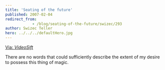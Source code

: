 ```yaml
---
title: 'Seating of the future'
published: 2007-02-04
redirect_from: 
            - /blog/seating-of-the-future/swizec/293
author: Swizec Teller
hero: ../../../defaultHero.jpg
---
```

[Via: _VideoSift_](http://www.videosift.com)

There are no words that could sufficiently describe the extent of my desire to possess this thing of magic.